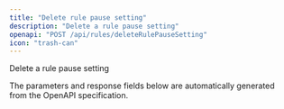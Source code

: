 ```yaml
---
title: "Delete rule pause setting"
description: "Delete a rule pause setting"
openapi: "POST /api/rules/deleteRulePauseSetting"
icon: "trash-can"
---
```


Delete a rule pause setting

<Note>
The parameters and response fields below are automatically generated from the OpenAPI specification.
</Note>
